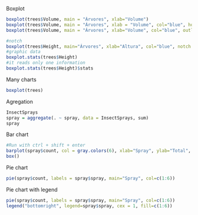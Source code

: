 Boxplot
```r
boxplot(trees$Volume, main = "Árvores", xlab="Volume")
boxplot(trees$Volume, main = "Árvores", xlab = "Volume", col="blue", horizontal=TRUE)
boxplot(trees$Volume, main = "Árvores", xlab="Volume", col="blue", outline=F)
```
```r
#notch
boxplot(trees$Height, main="Árvores", xlab="Altura", col="blue", notch = TRUE)
#graphic data
boxplot.stats(trees$Height)
#it reads only one information
boxplot.stats(trees$Height)$stats
```
Many charts
```r
boxplot(trees)
```
Agregation
```r
InsectSprays
spray = aggregate(. ~ spray, data = InsectSprays, sum)
spray
```
Bar chart
```r
#Run with ctrl + shift + enter
barplot(spray$count, col = gray.colors(6), xlab="Spray", ylab="Total", names.arg = spray$spray)
box()
```
Pie chart
```r
pie(spray$count, labels = spray$spray, main="Spray", col=c(1:6))
```
Pie chart with legend
```r
pie(spray$count, labels = spray$spray, main="Spray", col=c(1:6))
legend("bottomright", legend=spray$spray, cex = 1, fill=c(1:6))
```

